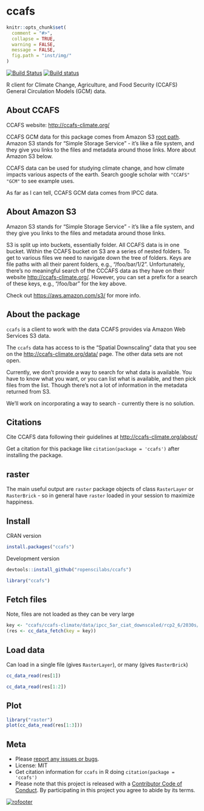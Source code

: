 ccafs
=====

```r
knitr::opts_chunk$set(
  comment = "#>",
  collapse = TRUE,
  warning = FALSE,
  message = FALSE,
  fig.path = "inst/img/"
)
```

<!-- README.md is generated from README.Rmd. Please edit that file -->

[![Build Status](https://travis-ci.org/ropenscilabs/ccafs.svg?branch=master)](https://travis-ci.org/ropenscilabs/ccafs)
[![Build status](https://ci.appveyor.com/api/projects/status/rd3u4qqmlcloh5j7?svg=true)](https://ci.appveyor.com/project/sckott/ccafs)

R client for Climate Change, Agriculture, and Food Security (CCAFS) 
General Circulation Models (GCM) data. 

## About CCAFS

CCAFS website: <http://ccafs-climate.org/>

CCAFS GCM data for this package comes from Amazon S3 
[root path](http://cgiardata.s3.amazonaws.com). Amazon S3 stands for "Simple 
Storage Service" - it's like a file system, and they give you links to the files 
and metadata around those links.  More about Amazon S3 below.

CCAFS data can be used for studying climate change, and how climate impacts
various aspects of the earth. Search google scholar with `"CCAFS" "GCM"` to 
see example uses.

As far as I can tell, CCAFS GCM data comes from IPCC data.

## About Amazon S3

Amazon S3 stands for "Simple Storage Service" - it's like a file system,
and they give you links to the files and metadata around those links.

S3 is split up into buckets, essentially folder. All CCAFS data is in
one bucket. Within the CCAFS bucket on S3 are a series of nested folders.
To get to various files we need to navigate down the tree of folders.
Keys are file paths with all their parent folders, e.g., "/foo/bar/1/2".
Unfortunately, there's no meaningful search of the CCCAFS data as they
have on their website <http://ccafs-climate.org/>. However, you can
set a prefix for a search of these keys, e.g., "/foo/bar" for the key
above.

Check out <https://aws.amazon.com/s3/> for more info.

## About the package

`ccafs` is a client to work with the data CCAFS provides via Amazon Web 
Services S3 data. 

The `ccafs` data has access to is the "Spatial Downscaling" data that you see 
on the <http://ccafs-climate.org/data/> page. The other data sets are not 
open.

Currently, we don't provide a way to search for what data is available. 
You have to know what you want, or you can list what is available, and then 
pick files from the list. Though there's not a lot of information in the 
metadata returned from S3. 

We'll work on incorporating a way to search - currently there is no solution.

## Citations

Cite CCAFS data following their guidelines at <http://ccafs-climate.org/about/>

Get a citation for this package like `citation(package = 'ccafs')` after 
installing the package.

## raster

The main useful output are `raster` package objects of class `RasterLayer` or `RasterBrick` - so in general have `raster` loaded in your session to maximize
happiness. 

## Install

CRAN version

```r
install.packages("ccafs")
```

Development version

```r
devtools::install_github("ropenscilabs/ccafs")
```

```r
library("ccafs")
```

## Fetch files 

Note, files are not loaded as they can be very large

```r
key <- "ccafs/ccafs-climate/data/ipcc_5ar_ciat_downscaled/rcp2_6/2030s/bcc_csm1_1_m/10min/bcc_csm1_1_m_rcp2_6_2030s_prec_10min_r1i1p1_no_tile_asc.zip"
(res <- cc_data_fetch(key = key))
```

## Load data

Can load in a single file (gives `RasterLayer`), or many (gives `RasterBrick`)

```r
cc_data_read(res[1])
```

```r
cc_data_read(res[1:2])
```

## Plot

```r
library("raster")
plot(cc_data_read(res[1:3]))
```


## Meta

* Please [report any issues or bugs](https://github.com/ropenscilabs/ccafs/issues).
* License: MIT
* Get citation information for `ccafs` in R doing `citation(package = 'ccafs')`
* Please note that this project is released with a [Contributor Code of Conduct](CONDUCT.md). By participating in this project you agree to abide by its terms.

[![rofooter](https://ropensci.org/public_images/github_footer.png)](https://ropensci.org)
